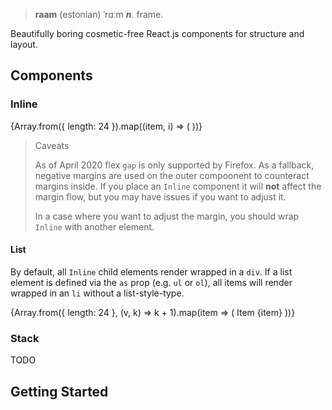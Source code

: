 
> **raam** (estonian) ˈrɑːm _**n**._ frame.

Beautifully boring cosmetic-free React.js components for structure and layout.

## Components

### Inline

<Inline>
  {Array.from({ length: 24 }).map((item, i) => (
    <Box
      key={i}
      sx={{ border: "1px solid black", width: "2rem", height: "2rem" }}
    />
  ))}
</Inline>

> Caveats
>
> As of April 2020 flex `gap` is only supported by Firefox. As a fallback,
> negative margins are used on the outer compoonent to counteract margins inside.
> If you place an `Inline` component it will **not** affect the margin flow, but
> you may have issues if you want to adjust it.
>
> In a case where you want to adjust the margin, you should wrap `Inline` with
> another element.

#### List

By default, all `Inline` child elements render wrapped in a `div`.
If a list element is defined via the `as` prop (e.g. `ul` or `ol`), all items
will render wrapped in an `li` without a list-style-type.

<Inline as="ul">
  {Array.from({ length: 24 }, (v, k) => k + 1).map(item => (
    <ThemeUILink key={item} href={`#list-item-${item}`}>
      Item {item}
    </ThemeUILink>
  ))}
</Inline>

### Stack

TODO

## Getting Started
